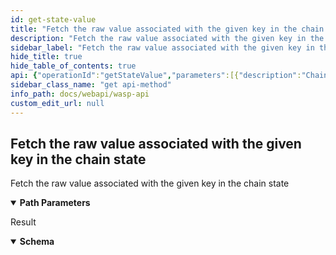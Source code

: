 ```yaml
---
id: get-state-value
title: "Fetch the raw value associated with the given key in the chain state"
description: "Fetch the raw value associated with the given key in the chain state"
sidebar_label: "Fetch the raw value associated with the given key in the chain state"
hide_title: true
hide_table_of_contents: true
api: {"operationId":"getStateValue","parameters":[{"description":"ChainID (Bech32)","in":"path","name":"chainID","required":true,"schema":{"format":"string","type":"string"}},{"description":"Key (Hex-encoded)","in":"path","name":"stateKey","required":true,"schema":{"format":"string","type":"string"}}],"responses":{"200":{"content":{"application/json":{"schema":{"example":{"state":"state"},"properties":{"state":{"description":"The state of the requested key (Hex-encoded)","format":"string","type":"string","xml":{"name":"State"}}},"required":["state"],"type":"object","xml":{"name":"StateResponse"}}}},"description":"Result"}},"security":[{"Authorization":[]}],"tags":["chains"],"description":"Fetch the raw value associated with the given key in the chain state","method":"get","path":"/chains/{chainID}/state/{stateKey}","servers":[{"url":"/"}],"securitySchemes":{"Authorization":{"description":"JWT Token","in":"header","name":"Authorization","type":"apiKey"}},"info":{"description":"REST API for the Wasp node","title":"Wasp API","version":"0"},"postman":{"name":"Fetch the raw value associated with the given key in the chain state","description":{"type":"text/plain"},"url":{"path":["chains",":chainID","state",":stateKey"],"host":["{{baseUrl}}"],"query":[],"variable":[{"disabled":false,"description":{"content":"(Required) ChainID (Bech32)","type":"text/plain"},"type":"any","value":"","key":"chainID"},{"disabled":false,"description":{"content":"(Required) Key (Hex-encoded)","type":"text/plain"},"type":"any","value":"","key":"stateKey"}]},"header":[{"key":"Accept","value":"application/json"}],"method":"GET","auth":{"type":"apikey","apikey":[{"type":"any","value":"Authorization","key":"key"},{"type":"any","value":"<API Key>","key":"value"},{"type":"any","value":"header","key":"in"}]}}}
sidebar_class_name: "get api-method"
info_path: docs/webapi/wasp-api
custom_edit_url: null
---
```



## Fetch the raw value associated with the given key in the chain state



Fetch the raw value associated with the given key in the chain state

<details style={{"marginBottom":"1rem"}} data-collapsed={false} open={true}><summary style={{}}><strong>Path Parameters</strong></summary><div><ul><ParamsItem className={"paramsItem"} param={{"description":"ChainID (Bech32)","in":"path","name":"chainID","required":true,"schema":{"format":"string","type":"string"}}}></ParamsItem><ParamsItem className={"paramsItem"} param={{"description":"Key (Hex-encoded)","in":"path","name":"stateKey","required":true,"schema":{"format":"string","type":"string"}}}></ParamsItem></ul></div></details><div><ApiTabs><TabItem label={"200"} value={"200"}><div>

Result

</div><div><MimeTabs schemaType={"response"}><TabItem label={"application/json"} value={"application/json"}><SchemaTabs><TabItem label={"Schema"} value={"Schema"}><details style={{}} data-collapsed={false} open={true}><summary style={{"textAlign":"left"}}><strong>Schema</strong></summary><div style={{"textAlign":"left","marginLeft":"1rem"}}></div><ul style={{"marginLeft":"1rem"}}><SchemaItem collapsible={false} name={"state"} required={false} schemaName={"string"} qualifierMessage={undefined} schema={{"description":"The state of the requested key (Hex-encoded)","format":"string","type":"string","xml":{"name":"State"}}}></SchemaItem></ul></details></TabItem><TabItem label={"Example (from schema)"} value={"Example (from schema)"}><ResponseSamples responseExample={"{\n  \"state\": \"state\"\n}"} language={"json"}></ResponseSamples></TabItem></SchemaTabs></TabItem></MimeTabs></div></TabItem></ApiTabs></div>
      